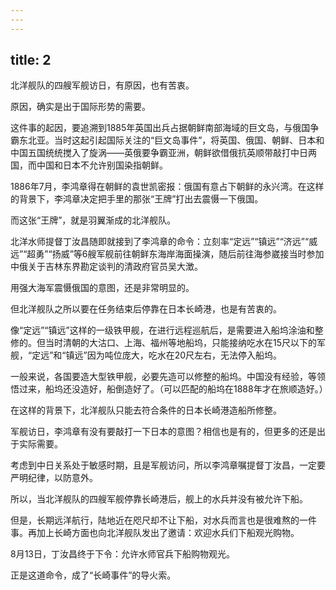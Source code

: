 ```yaml
---
---
---
```

title: 2
---



北洋舰队的四艘军舰访日，有原因，也有苦衷。

原因，确实是出于国际形势的需要。

这件事的起因，要追溯到1885年英国出兵占据朝鲜南部海域的巨文岛，与俄国争霸东北亚。当时这起引起国际关注的“巨文岛事件”，将英国、俄国、朝鲜、日本和中国五国统统搅入了旋涡——英俄要争霸亚洲，朝鲜欲借俄抗英顺带敲打中日两国，而中国和日本不允许别国染指朝鲜。

1886年7月，李鸿章得在朝鲜的袁世凯密报：俄国有意占下朝鲜的永兴湾。在这样的背景下，李鸿章决定把手里的那张“王牌”打出去震慑一下俄国。

而这张“王牌”，就是羽翼渐成的北洋舰队。

北洋水师提督丁汝昌随即就接到了李鸿章的命令：立刻率“定远”“镇远”“济远”“威远”“超勇”“扬威”等6艘军舰前往朝鲜东海岸海面操演，随后前往海参崴接当时参加中俄关于吉林东界勘定谈判的清政府官员吴大澂。

用强大海军震慑俄国的意图，还是非常明显的。

但北洋舰队之所以要在任务结束后停靠在日本长崎港，也是有苦衷的。

像“定远”“镇远”这样的一级铁甲舰，在进行远程巡航后，是需要进入船坞涂油和整修的。但当时清朝的大沽口、上海、福州等地船坞，只能接纳吃水在15尺以下的军舰，“定远”和“镇远”因为吨位庞大，吃水在20尺左右，无法停入船坞。

一般来说，各国要造大型铁甲舰，必要先造可以修整的船坞。中国没有经验，等领悟过来，船坞还没造好，船倒造好了。（可以匹配的船坞在1888年才在旅顺造好。）

在这样的背景下，北洋舰队只能去符合条件的日本长崎港造船所修整。

军舰访日，李鸿章有没有要敲打一下日本的意图？相信也是有的，但更多的还是出于实际需要。

考虑到中日关系处于敏感时期，且是军舰访问，所以李鸿章嘱提督丁汝昌，一定要严明纪律，以防意外。

所以，当北洋舰队的四艘军舰停靠长崎港后，舰上的水兵并没有被允许下船。

但是，长期远洋航行，陆地近在咫尺却不让下船，对水兵而言也是很难熬的一件事。再加上长崎方面也向北洋舰队发出了邀请：欢迎水兵们下船观光购物。

8月13日，丁汝昌终于下令：允许水师官兵下船购物观光。

正是这道命令，成了“长崎事件”的导火索。